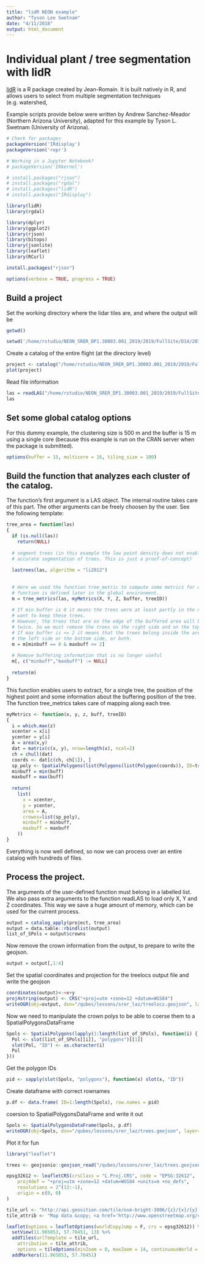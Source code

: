 ```yaml
---
title: "lidR NEON example"
author: "Tyson Lee Swetnam"
date: "4/11/2018"
output: html_document
---
```


# Individual plant / tree segmentation with lidR

[lidR](https://github.com/Jean-Romain/lidR/wiki) is a R package created by Jean-Romain. It is built natively in R, and allows users to select from multiple segmentation techniques (e.g. watershed, 

Example scripts provide below were written by Andrew Sanchez-Meador (Northern Arizona University), adapted for this example by Tyson L. Swetnam (University of Arizona).

```r
# Check for packages
packageVersion('IRdisplay')
packageVersion('repr')

# Working in a Jupyter Notebook?
# packageVersion('IRkernel')

# install.packages("rjson")
# install.packages("rgdal")
# install.packages("lidR")
# install.packages("IRdisplay")
```

```r
library(lidR)
library(rgdal)

library(dplyr)
library(ggplot2)
library(rjson)
library(bitops)
library(jsonlite)
library(leaflet)
library(RCurl)
```
```r
install.packages("rjson")
```
```r
options(verbose = TRUE, progress = TRUE)
```
## Build a project 

Set the working directory where the lidar tiles are, and where the output will be

```r
getwd()
```

```r
setwd('/home/rstudio/NEON_SRER_DP1.30003.001_2019/2019/FullSite/D14/2019_SRER_3/L1/DiscreteLidar/ClassifiedPointCloud/')
```

Create a catalog of the entire flight (at the directory level)

```r
project <- catalog("/home/rstudio/NEON_SRER_DP1.30003.001_2019/2019/FullSite/D14/2019_SRER_3/L1/DiscreteLidar/ClassifiedPointCloud/")
plot(project)                   
```

Read file information

```r
las = readLAS("/home/rstudio/NEON_SRER_DP1.30003.001_2019/2019/FullSite/D14/2019_SRER_3/L1/DiscreteLidar/ClassifiedPointCloud/NEON_D14_SRER_DP1_501000_3518000_classified_point_cloud_colorized.laz")
las
```
## Set some global catalog options

For this dummy example, the clustering size is 500 m and the buffer is 15 m using
a single core (because this example is run on the CRAN server when the package is submitted).

```r
options(buffer = 15, multicore = 16, tiling_size = 100)
```

## Build the function that analyzes each cluster of the catalog.

The function's first argument is a LAS object. The internal routine takes care of this part. The other arguments can be freely choosen by the user. See the following template:

```r
tree_area = function(las)
{
  if (is.null(las))
    return(NULL)
  
  # segment trees (in this example the low point density does not enable
  # accurate segmentation of trees. This is just a proof-of-concept)
 
  lastrees(las, algorithm = "li2012")
  
  
  # Here we used the function tree_metric to compute some metrics for each tree. This
  # function is defined later in the global environment.
  m = tree_metrics(las, myMetrics(X, Y, Z, buffer, treeID))
  
  # If min buffer is 0 it means the trees were at least partly in the non-buffered area, so we
  # want to keep these trees.
  # However, the trees that are on the edge of the buffered area will be counted
  # twice. So we must remove the trees on the right side and on the top side of the buffer
  # If max buffer is <= 2 it means that the trees belong inside the area of interest, on
  # the left side or the bottom side, or both.
  m = m[minbuff == 0 & maxbuff <= 2]
  
  # Remove buffering information that is no longer useful
  m[, c("minbuff","maxbuff") := NULL]
  
  return(m)
}
```

This function enables users to extract, for a single tree, the position of the highest point and some information about the buffering position of the tree. The function tree_metrics takes care of mapping along each tree.

```r
myMetrics <- function(x, y, z, buff, treeID)
{
  i = which.max(z)
  xcenter = x[i]
  ycenter = y[i]
  A = area(x,y)
  dat = matrix(c(x, y), nrow=length(x), ncol=2)
  ch = chull(dat)
  coords <- dat[c(ch, ch[1]), ]  
  sp_poly <- SpatialPolygons(list(Polygons(list(Polygon(coords)), ID=treeID[i])))
  minbuff = min(buff)
  maxbuff = max(buff)
  
  return(
    list(
      x = xcenter,
      y = ycenter,
      area = A,
      crowns=list(sp_poly),
      minbuff = minbuff,
      maxbuff = maxbuff
    ))
}
```

Everything is now well defined, so now we can process over an entire catalog with hundreds of files.

## Process the project. 

The arguments of the user-defined function must belong in a labelled list. We also pass extra arguments to the function readLAS  to load only X, Y and Z coordinates. This way we save a huge amount of memory, which can be used for the current process.

```r
output = catalog_apply(project, tree_area)
output = data.table::rbindlist(output)
list_of_SPols = output$crowns
```

Now remove the crown information from the output, to prepare to write the geojson.

```r
output = output[,1:4]
```

Set the spatial coordinates and projection for the treelocs output file and write the geojson

```r
coordinates(output)<-~x+y
proj4string(output) <- CRS("+proj=utm +zone=12 +datum=WGS84")
writeOGR(obj=output, dsn="/qubes/lessons/srer_laz/treelocs.geojson", layer="treeslocs", driver="GeoJSON", overwrite_layer = T)
```

Now we need to manipulate the crown polys to be able to coerse them to a SpatialPolygonsDataFrame

```r
Spols <- SpatialPolygons(lapply(1:length(list_of_SPols), function(i) {
  Pol <- slot(list_of_SPols[[i]], "polygons")[[1]]
  slot(Pol, "ID") <- as.character(i)
  Pol
}))
```

Get the polygon IDs

```r
pid <- sapply(slot(Spols, "polygons"), function(x) slot(x, "ID"))
```

Create dataframe with correct rownames

```r
p.df <- data.frame( ID=1:length(Spols), row.names = pid)
```

coersion to SpatialPolygonsDataFrame and write it out

```R
Spols <- SpatialPolygonsDataFrame(Spols, p.df)
writeOGR(obj=Spols, dsn="/qubes/lessons/srer_laz/trees.geojson", layer="trees", driver="GeoJSON", overwrite_layer = T)
```

Plot it for fun

```r
library("leaflet")

trees <- geojsonio::geojson_read("/qubes/lessons/srer_laz/trees.geojson")

epsg32612 <- leafletCRS(crsClass = "L.Proj.CRS", code = "EPSG:32612", 
    proj4def = "+proj=utm +zone=12 +datum=WGS84 +units=m +no_defs", 
    resolutions = 2^(13:-1), 
    origin = c(0, 0)
)

tile_url <- "http://api.geosition.com/tile/osm-bright-3006/{z}/{x}/{y}.png"
tile_attrib <- "Map data &copy; <a href='http://www.openstreetmap.org/copyright'>OpenStreetMap contributors</a>, Imagery &copy; 2013 <a href='http://www.kartena.se/'>Kartena</a>"

leaflet(options = leafletOptions(worldCopyJump = F, crs = epsg32612)) %>%
  setView(11.965053, 57.70451, 13) %>%
  addTiles(urlTemplate = tile_url,
    attribution = tile_attrib,
    options = tileOptions(minZoom = 0, maxZoom = 14, continuousWorld = T)) %>%
  addMarkers(11.965053, 57.70451)
```

